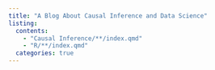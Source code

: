 ```yaml
---
title: "A Blog About Causal Inference and Data Science"
listing:
  contents:
    - "Causal Inference/**/index.qmd"
    - "R/**/index.qmd"
  categories: true
---
```

